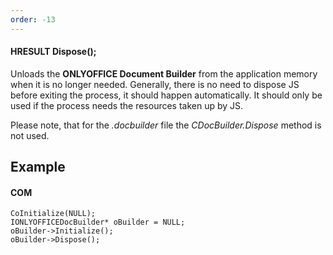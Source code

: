 ```yaml
---
order: -13
---
```

#### HRESULT Dispose();

Unloads the **ONLYOFFICE Document Builder** from the application memory when it is no longer needed. Generally, there is no need to dispose JS before exiting the process, it should happen automatically. It should only be used if the process needs the resources taken up by JS.

Please note, that for the *.docbuilder* file the *CDocBuilder.Dispose* method is not used.

## Example

#### COM

```
CoInitialize(NULL);
IONLYOFFICEDocBuilder* oBuilder = NULL;
oBuilder->Initialize();
oBuilder->Dispose();
```
